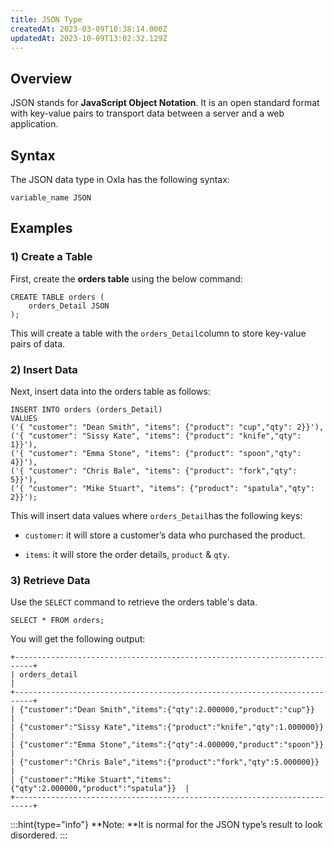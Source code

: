 ```yaml
---
title: JSON Type
createdAt: 2023-03-09T10:38:14.000Z
updatedAt: 2023-10-09T13:02:32.129Z
---
```


## **Overview**

JSON stands for **JavaScript Object Notation**. It is an open standard format with key-value pairs to transport data between a server and a web application.&#x20;

## **Syntax**

The JSON data type in Oxla has the following syntax:

```pgsql
variable_name JSON  
```

## **Examples**

### 1) Create a Table

First, create the **orders table** using the below command:

```pgsql
CREATE TABLE orders (  
    orders_Detail JSON  
);  
```

This will create a table with the `orders_Detail`column to store key-value pairs of data.

### 2) Insert Data

Next, insert data into the orders table as follows:

```pgsql
INSERT INTO orders (orders_Detail)  
VALUES
('{ "customer": "Dean Smith", "items": {"product": "cup","qty": 2}}'),
('{ "customer": "Sissy Kate", "items": {"product": "knife","qty": 1}}'),
('{ "customer": "Emma Stone", "items": {"product": "spoon","qty": 4}}'),
('{ "customer": "Chris Bale", "items": {"product": "fork","qty": 5}}'),
('{ "customer": "Mike Stuart", "items": {"product": "spatula","qty": 2}}');
```

This will insert data values where `orders_Detail`has the following keys:

*   `customer`: it will store a customer’s data who purchased the product.

*   `items`: it will store the order details, `product` & `qty`.

### 3) Retrieve Data

Use the `SELECT` command to retrieve the orders table's data.

```pgsql
SELECT * FROM orders;
```

You will get the following output:

```pgsql
+--------------------------------------------------------------------------+
| orders_detail                                                            | 
+--------------------------------------------------------------------------+
| {"customer":"Dean Smith","items":{"qty":2.000000,"product":"cup"}}       |
| {"customer":"Sissy Kate","items":{"product":"knife","qty":1.000000}}     |                                                        
| {"customer":"Emma Stone","items":{"qty":4.000000,"product":"spoon"}}     |
| {"customer":"Chris Bale","items":{"product":"fork","qty":5.000000}}      |
| {"customer":"Mike Stuart","items":{"qty":2.000000,"product":"spatula"}}  |
+--------------------------------------------------------------------------+
```

:::hint{type="info"}
**Note: **It is normal for the JSON type’s result to look disordered.
:::

